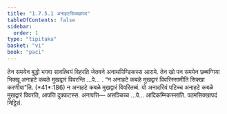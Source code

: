 ```yaml
---
title: "1.7.5.1 अनाहटसिक्खापद"
tableOfContents: false
sidebar:
  order: 1
type: "tipitaka"
basket: "vi"
book: "paci"
---
```



<DynamicBreadcrumb />

<Division number="617" book="paci">

<Paragraph number="1889" book="paci">
तेन समयेन बुद्धो भगवा सावत्थियं विहरति जेतवने अनाथपिण्डिकस्स आरामे. तेन खो पन समयेन छब्बग्गिया भिक्खू अनाहटे कबळे मुखद्वारं विवरन्ति …पे… .
</Paragraph>

<Paragraph number="1890" book="paci">
<Emphasis>“न अनाहटे कबळे मुखद्वारं विवरिस्सामीति सिक्खा करणीया”</Emphasis>ति. (*41*:<Emphasis>186</Emphasis>)
</Paragraph>

<Paragraph number="1891" book="paci">
न अनाहटे कबळे मुखद्वारं विवरितब्बं. यो अनादरियं पटिच्च अनाहटे कबळे मुखद्वारं विवरति, आपत्ति दुक्कटस्स.
</Paragraph>

<Paragraph number="1892" book="paci">
अनापत्ति— असञ्चिच्च …पे… आदिकम्मिकस्साति.

</Paragraph>
</Division>

<Paragraph number="1893" type="center" book="paci">
पठमसिक्खापदं निट्ठितं.
</Paragraph>